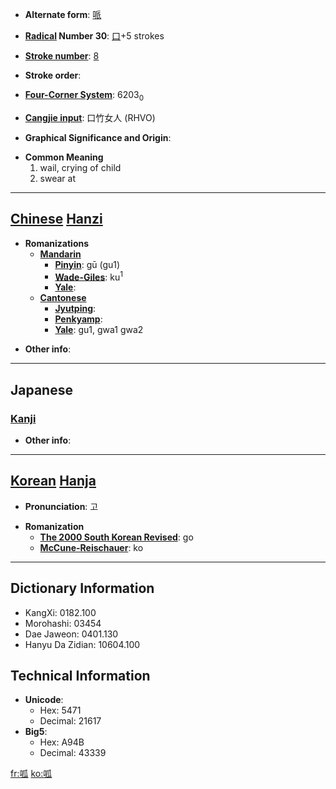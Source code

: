 * '''Alternate form''': [[哌]]

* '''[[Wiktionary:Chinese radical index| Radical]] Number 30''': [[Wiktionary:Chinese radical index 口|口]]+5 strokes

* '''[[Wiktionary:Chinese total strokes index|Stroke number]]''': [[Wiktionary:Chinese total strokes index 8|8]]

* '''Stroke order''': 

* '''[[Wiktionary:Chinese four corner index|Four-Corner System]]''': 6203<sub>0</sub>

* '''[[Wiktionary:Chinese Cangjie index|Cangjie input]]''': 口竹女人 (RHVO)

* '''Graphical Significance and Origin''': 

* '''Common Meaning'''
*#wail, crying of child
*# swear at


----

== [[Chinese]] [[Hanzi]] ==

* '''Romanizations'''
** '''[[Mandarin]]'''
*** '''[[Pinyin]]''': gū (gu1)
*** '''[[Wade-Giles]]''': ku<sup>1</sup>
*** '''[[Yale]]''': 
** '''[[Cantonese]]'''
*** '''[[Jyutping]]''':
*** '''[[Penkyamp]]''': 
*** '''[[Yale]]''': gu1, gwa1 gwa2

* '''Other info''': 

----

==Japanese==
===[[Kanji]]===
{{kanji|on readings=[[こ]] (ko)
|kun readings=
}}

* '''Other info''':  

----

== [[Korean]] [[Hanja]] ==

* '''Pronunciation''': 고

* '''Romanization'''
** '''[[The 2000 South Korean Revised Romanization|The 2000 South Korean Revised]]''': go
** '''[[McCune-Reischauer]]''': ko

----

== Dictionary Information ==

* KangXi: 0182.100
* Morohashi: 03454
* Dae Jaweon: 0401.130
* Hanyu Da Zidian: 10604.100

== Technical Information ==

* '''Unicode''':
** Hex: 5471
** Decimal: 21617
* '''Big5''':
** Hex: A94B
** Decimal: 43339

[[fr:呱]]
[[ko:呱]]
